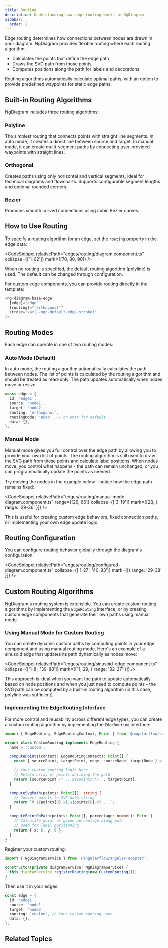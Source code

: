 ```yaml
---
title: Routing
description: Understanding how edge routing works in NgDiagram
sidebar:
  order: 2
---
```



Edge routing determines how connections between nodes are drawn in your diagram. NgDiagram provides flexible routing where each routing algorithm:

- Calculates the points that define the edge path
- Draws the SVG path from those points
- Computes positions along the path for labels and decorations

Routing algorithms automatically calculate optimal paths, with an option to provide predefined waypoints for static edge paths.

## Built-in Routing Algorithms

NgDiagram includes three routing algorithms:

### Polyline

The simplest routing that connects points with straight line segments. In auto mode, it creates a direct line between source and target. In manual mode, it can create multi-segment paths by connecting user-provided waypoints with straight lines.

### Orthogonal

Creates paths using only horizontal and vertical segments, ideal for technical diagrams and flowcharts. Supports configurable segment lengths and optional rounded corners.

### Bezier

Produces smooth curved connections using cubic Bézier curves.


<Routing />

## How to Use Routing

To specify a routing algorithm for an edge, set the `routing` property in the edge data:

<CodeSnippet relativePath="edges/routing/diagram.component.ts" collapse={['1-62']} mark={[70, 80, 90]} />

When no routing is specified, the default routing algorithm (polyline) is used. The default can be changed through configuration.

For custom edge components, you can provide routing directly in the template:

```typescript
<ng-diagram-base-edge
  [edge]="edge"
  [routing]="'orthogonal'"
  stroke="var(--ngd-default-edge-stroke)"
/>
```

## Routing Modes

Each edge can operate in one of two routing modes:

### Auto Mode (Default)

In auto mode, the routing algorithm automatically calculates the path between nodes. The list of points is calculated by the routing algorithm and should be treated as read-only. The path updates automatically when nodes move or resize.

```typescript
const edge = {
  id: 'edge1',
  source: 'node1',
  target: 'node2',
  routing: 'orthogonal',
  routingMode: 'auto', // or omit for default
  data: {},
};
```

### Manual Mode

Manual mode gives you full control over the edge path by allowing you to provide your own list of points. The routing algorithm is still used to draw the SVG path from these points and calculate label positions. When nodes move, you control what happens - the path can remain unchanged, or you can programmatically update the points as needed.

Try moving the nodes in the example below - notice how the edge path remains fixed:


<ManualMode />

<CodeSnippet
  relativePath="edges/routing/manual-mode-diagram.component.ts"
  range={[26, 66]}
  collapse={['3-19']}
  mark={[28, { range: '29-36' }]}
/>

This is useful for creating custom edge behaviors, fixed connection paths, or implementing your own edge update logic.

## Routing Configuration

You can configure routing behavior globally through the diagram's configuration:

<CodeSnippet
  relativePath="edges/routing/configured-diagram.component.ts"
  collapse={['1-27', '40-83']}
  mark={[{ range: '29-38' }]}
/>

## Custom Routing Algorithms

NgDiagram's routing system is extensible. You can create custom routing algorithms by implementing the `EdgeRouting` interface, or by creating custom edge components that generate their own paths using manual mode.

### Using Manual Mode for Custom Routing

You can create dynamic custom paths by computing points in your edge component and using manual routing mode. Here's an example of a sinusoid edge that updates its path dynamically as nodes move:


<Sinusoid />

<CodeSnippet
  relativePath="edges/routing/sinusoid-edge.component.ts"
  collapse={['1-8', '39-88']}
  mark={[11, 29, { range: '32-37' }]}
/>

This approach is ideal when you want the path to update automatically based on node positions and when you just need to compute points - the SVG path can be computed by a built-in routing algorithm (in this case, polyline was sufficient).

### Implementing the EdgeRouting Interface

For more control and reusability across different edge types, you can create a custom routing algorithm by implementing the `EdgeRouting` interface:

```typescript
import { EdgeRouting, EdgeRoutingContext, Point } from '@angularflow/core';

export class CustomRouting implements EdgeRouting {
  name = 'custom';

  computePoints(context: EdgeRoutingContext): Point[] {
    const { sourcePoint, targetPoint, edge, sourceNode, targetNode } = context;

    // Your custom routing logic here
    // Return array of points defining the path
    return [sourcePoint /* ...waypoints */, , targetPoint];
  }

  computeSvgPath(points: Point[]): string {
    // Convert points to SVG path string
    return `M ${points[0].x},${points[0].y} ...`;
  }

  computePointOnPath(points: Point[], percentage: number): Point {
    // Calculate point at given percentage along path
    // Used for label positioning
    return { x: 0, y: 0 };
  }
}
```

Register your custom routing:

```typescript
import { NgDiagramService } from '@angularflow/angular-adapter';

constructor(private diagramService: NgDiagramService) {
  this.diagramService.registerRouting(new CustomRouting());
}
```

Then use it in your edges:

```typescript
const edge = {
  id: 'edge1',
  source: 'node1',
  target: 'node2',
  routing: 'custom', // Your custom routing name
  data: {},
};
```

## Related Topics

<LinkCard
  title="Edges Overview"
  href="/docs/internals/edges/edges"
  description="General overview of edges in NgDiagram"
/>

<LinkCard
  title="Custom Edges"
  href="/docs/internals/edges/custom-edges"
  description="Create edges with custom rendering and behavior"
/>

<LinkCard
  title="Edge Labels"
  href="/docs/internals/edges/labels"
  description="Add labels and interactive elements to edges"
/>
